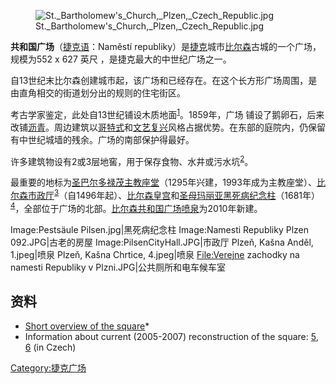 [[Image:St._Bartholomew's_Church,_Plzen,_Czech_Republic.jpg|frame]]

'''共和国广场'''（[[捷克语|捷克语]]：Naměstí republiky）是[[捷克|捷克]]城市[[比尔森|比尔森]]古城的一个广场，规模为552 x 627 英尺 ，是捷克最大的中世纪广场之一。

自13世纪末比尔森创建城市起，该广场和已经存在。在这个长方形广场周围，是由直角相交的街道划分出的规则的住宅街区。

考古学家鉴定，此处自13世纪铺设木质地面<sup>[http://www.k3.unas.cz/nalezy.htm]{{dead link|date=2017年11月 |bot=InternetArchiveBot |fix-attempted=yes }}</sup>。1859年，广场 铺设了鹅卵石，后来改铺[[沥青|沥青]]。周边建筑以[[哥特式|哥特式]]和[[文艺复兴|文艺复兴]]风格占据优势。在东部的庭院内，仍保留有中世纪城墙的残余。广场的南部保护得最好。

许多建筑物设有2或3层地窖，用于保存食物、水井或污水坑<sup>[https://web.archive.org/web/20060825115734/http://www.zcu.cz/plzen/underground/]</sup>。

最重要的地标为[[比尔森圣巴尔多禄茂主教座堂|圣巴尔多禄茂主教座堂]]（1295年兴建，1993年成为主教座堂）、[[比尔森市政厅|比尔森市政厅]]<sup>[https://web.archive.org/web/20061111121114/http://www.zcu.cz/plzen/landm/town-hall.html]</sup>（自1496年起）、[[比尔森皇宫|比尔森皇宫]]和[[圣母玛丽亚黑死病纪念柱|圣母玛丽亚黑死病纪念柱]]（1681年）<sup>[https://web.archive.org/web/20061019003728/http://www.zcu.cz/plzen/landm/plague-col.html]</sup>，全部位于广场的北部。[[比尔森共和国广场喷泉|比尔森共和国广场喷泉]]为2010年新建。

<gallery>
Image:Pestsäule Pilsen.jpg|黑死病纪念柱
Image:Namesti Republiky Plzen 092.JPG|古老的房屋
Image:PilsenCityHall.JPG|市政厅
Plzeň, Kašna Anděl, 1.jpeg|喷泉
Plzeň, Kašna Chrtice, 4.jpeg|喷泉
File:Verejne zachodky na namesti Republiky v Plzni.JPG|公共厕所和电车候车室
</gallery>

==资料==
* [https://web.archive.org/web/20061019003218/http://www.zcu.cz/plzen/landm/square.html Short overview of the square]*
* Information about current (2005-2007) reconstruction of the square: [https://web.archive.org/web/20060529035713/http://info.plzen-city.cz/article.asp?itm=5775], [https://web.archive.org/web/20070930195253/http://info.plzen-city.cz/article.asp?itm=10244] (in Czech)

[[Category:捷克广场|Category:捷克广场]]